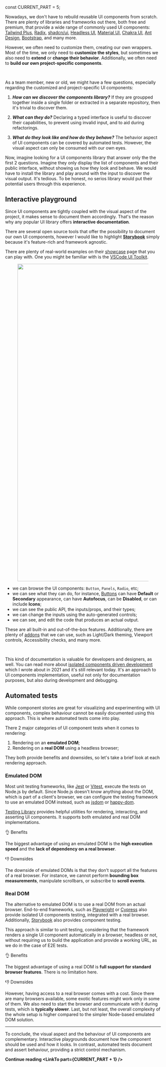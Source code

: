 



const CURRENT_PART = 5;


<TOC current={CURRENT_PART} />

Nowadays, we don't have to rebuild reusable UI components from scratch. There are plenty of libraries and frameworks out there, both free and premium, that provide a wide range of commonly used UI components: [Tailwind Plus](https://tailwindcss.com/plus), [Radix](https://www.radix-ui.com/), [shadcn/ui](https://ui.shadcn.com/), [Headless UI](https://headlessui.com/), [Material UI](https://mui.com/), [Chakra UI](https://chakra-ui.com/), [Ant Design](https://ant.design/), [Bootstrap](https://getbootstrap.com/), and many more.

However, we often need to customize them, creating our own wrappers. Most of the time, we only need to **customize the styles**, but sometimes we also need to **extend** or **change their behavior**. Additionally, we often need to **build our own project-specific components**.

<br />

As a team member, new or old, we might have a few questions, especially regarding the customized and project-specific UI components:

1. **_How can we discover the components library?_** If they are groupped together inside a single folder or extracted in a separate repository, then it's trivial to discover them.

2. **_What can they do?_** Declaring a typed interface is useful to discover their capabilities, to prevent using invalid input, and to aid during refactorings.

3. **_What do they look like and how do they behave?_** The behavior aspect of UI components can be covered by automated tests. However, the visual aspect can only be consumed with our own eyes.

Now, imagine looking for a UI components library that answer only the the first 2 questions. Imagine they only display the list of components and their public interface, without showing us how they look and behave. We would have to install the library and play around with the input to discover the visual output. It's tedious. To be honest, no serios library would put their potential users through this experience.

## Interactive playground

Since UI components are tightly coupled with the visual aspect of the project, it makes sense to document them accordingly. That's the reason why any popular UI library offers **interactive documentation**.

There are several open source tools that offer the possibility to document our own UI components, however I would like to highlight [**Storybook**](https://storybook.js.org/) simply because it's feature-rich and framework agnostic.

There are plenty of real-world examples on their [showcase](https://storybook.js.org/showcase/projects) page that you can play with. One you might be familiar with is the [VSCode UI Toolkit](https://microsoft.github.io/vscode-webview-ui-toolkit).

<Figure background={"#2f2f2f"}>
  <Image src={storybook} width="1954" height="1026" />
</Figure>

- we can browse the UI components: `Button`, `Panels`, `Radio`, etc;
- we can see what they can do, for instance, [Buttons](https://microsoft.github.io/vscode-webview-ui-toolkit/?path=/docs/library-button--default) can have **Default** or **Secondary** appearance, can have **Autofocus**, can be **Disabled**, or can include **Icons**;
- we can see the public API, the inputs/props, and their types;
- we can change the inputs using the auto-generated controls;
- we can see, and edit the code that produces an actual output.

These are all built-in and out-of-the-box features. Additionally, there are plenty of [addons](https://storybook.js.org/addons) that we can use, such as Light/Dark theming, Viewport controls, Accessibility checks, and many more.

<br />

This kind of documentation is valuable for developers and designers, as well. You can read more about [isolated components driven development](/blog/2021/isolated-components-driven-development) which I wrote about in 2021 and it's still relevant today. It's an approach to UI components implementation, useful not only for documentation purposes, but also during development and debugging.


## Automated tests

While component stories are great for visualizing and experimenting with UI components, complex behaviour cannot be easily documented using this approach. This is where automated tests come into play.

There 2 major categories of UI component tests when it comes to rendering:

1. Rendering on an **emulated DOM**;
2. Rendering on a **real DOM** using a headless browser;

They both provide benefits and downsides, so let's take a brief look at each rendering approach.

### Emulated DOM

Most unit testing frameworks, like [Jest](https://jestjs.io/) or [Vitest](https://vitest.dev/), execute the tests on Node.js by default. Since Node.js doesn't know anything about the DOM, which is part of a client's browser, we can configure the testing framework to use an emulated DOM instead, such as [jsdom](https://github.com/jsdom/jsdom) or [happy-dom](https://www.npmjs.com/package/happy-dom).

[Testing Library](https://testing-library.com/) provides helpful utilities for rendering, interacting, and asserting UI components. It supports both emulated and real DOM implementations.

<Subheading>👌 Benefits</Subheading>

The biggest advantage of using an emulated DOM is the **high execution speed** and the **lack of dependency on a real browser**.

<Subheading>👎 Downsides</Subheading>

The downside of emulated DOMs is that they don't support all the features of a real browser. For instance, we cannot perform **bounding box measurements**, manipulate scrollbars, or subscribe to **scroll events**.

### Real DOM

The alternative to emulated DOM is to use a real DOM from an actual browser. End-to-end frameworks, such as [Playwright](https://playwright.dev/docs/test-components) or [Cypress](https://docs.cypress.io/app/component-testing/get-started) also provide isolated UI components testing, integrated with a real browser. Additionally, [Storybook](https://storybook.js.org/docs/writing-tests) also provides component testing.

This approach is similar to unit testing, considering that the framework renders a single UI component automatically in a browser, headless or not, without requiring us to build the application and provide a working URL, as we do in the case of E2E tests.

<Subheading>👌 Benefits</Subheading>

The biggest advantage of using a real DOM is **full support for standard browser features**. There is no limitation here.

<Subheading>👎 Downsides</Subheading>

However, having access to a real browser comes with a cost. Since there are many browsers available, some exotic features might work only in some of them. We also need to start the browser and communicate with it during tests, which is **typically slower**. Last, but not least, the overall complexity of the whole setup is higher compared to the simpler Node-based emulated DOM solution.

---

To conclude, the visual aspect and the behaviour of UI components are complementary. Interactive playgrounds document how the component should be used and how it looks. In contrast, automated tests document and assert behaviour, providing a strict control mechanism.

**Continue reading <LinkTo part={CURRENT_PART + 1} />**
